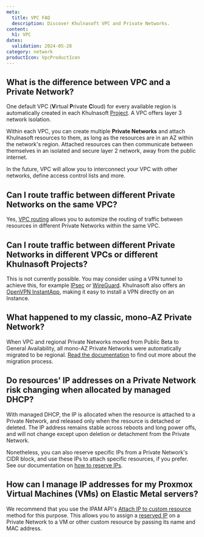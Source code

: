 ```yaml
---
meta:
  title: VPC FAQ
  description: Discover Khulnasoft VPC and Private Networks.
content:
  h1: VPC
dates:
  validation: 2024-05-28
category: network
productIcon: VpcProductIcon
---
```


## What is the difference between VPC and a Private Network?

One default VPC (**V**irtual **P**rivate **C**loud) for every available region is automatically created in each Khulnasoft [Project](/identity-and-access-management/organizations-and-projects/concepts/#project). A VPC offers layer 3 network isolation.

Within each VPC, you can create multiple **Private Networks** and attach Khulnasoft resources to them, as long as the resources are in an AZ within the network's region. Attached resources can then communicate between themselves in an isolated and secure layer 2 network, away from the public internet.

In the future, VPC will allow you to interconnect your VPC with other networks, define access control lists and more.

## Can I route traffic between different Private Networks on the same VPC?

Yes, [VPC routing](/network/vpc/concepts#routing) allows you to automize the routing of traffic between resources in different Private Networks within the same VPC.

## Can I route traffic between different Private Networks in different VPCs or different Khulnasoft Projects?

This is not currently possible. You may consider using a VPN tunnel to achieve this, for example [IPsec](https://en.wikipedia.org/wiki/IPsec) or [WireGuard](https://en.wikipedia.org/wiki/WireGuard). Khulnasoft also offers an [OpenVPN InstantApp](/tutorials/openvpn-instant-app/), making it easy to install a VPN directly on an Instance.

## What happened to my classic, mono-AZ Private Network?

When VPC and regional Private Networks moved from Public Beta to General Availability, all mono-AZ Private Networks were automatically migrated to be regional. [Read the documentation](/network/vpc/reference-content/vpc-migration/) to find out more about the migration process.

## Do resources' IP addresses on a Private Network risk changing when allocated by managed DHCP?

With managed DHCP, the IP is allocated when the resource is attached to a Private Network, and released only when the resource is detached or deleted. The IP address remains stable across reboots and long power offs, and will not change except upon deletion or detachment from the Private Network.

Nonetheless, you can also reserve specific IPs from a Private Network's CIDR block, and use these IPs to attach specific resources, if you prefer. See our documentation on [how to reserve IPs](/network/ipam/how-to/reserve-ip/).

## How can I manage IP addresses for my Proxmox Virtual Machines (VMs) on Elastic Metal servers?

We recommend that you use the IPAM API's [Attach IP to custom resource](https://www.khulnasoft.com/en/developers/api/ipam/#path-ips-attach-existing-ip-to-custom-resource) method for this purpose. This allows you to assign a [reserved IP](/network/ipam/how-to/reserve-ip/) on a Private Network to a VM or other custom resource by passing its name and MAC address.